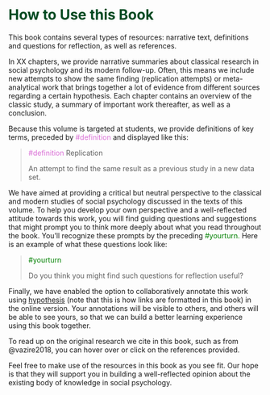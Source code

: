 # [How to Use this Book]{style="color: #004b23"} {.unnumbered}

This book contains several types of resources: narrative text, definitions and questions for reflection, as well as references.

In XX chapters, we provide narrative summaries about classical research in social psychology and its modern follow-up. Often, this means we include new attempts to show the same finding (replication attempts) or meta-analytical work that brings together a lot of evidence from different sources regarding a certain hypothesis. Each chapter contains an overview of the classic study, a summary of important work thereafter, as well as a conclusion. 

Because this volume is targeted at students, we provide definitions of key terms, preceded by [#definition]{style="color: orchid"} and displayed like this:

> [#definition]{style="color: orchid"} Replication
>
> An attempt to find the same result as a previous study in a new data set.

We have aimed at providing a critical but neutral perspective to the classical and modern studies of social psychology discussed in the texts of this volume. To help you develop your own perspective and a well-reflected attitude towards this work, you will find guiding questions and suggestions that might prompt you to think more deeply about what you read throughout the book. You'll recognize these prompts by the preceding [#yourturn.]{style="color: green"} Here is an example of what these questions look like:

> [#yourturn]{style="color: green"}
>
> Do you think you might find such questions for reflection useful?

Finally, we have enabled the option to collaboratively annotate this work using [hypothesis](https://web.hypothes.is/) (note that this is how links are formatted in this book) in the online version. Your annotations will be visible to others, and others will be able to see yours, so that we can build a better learning experience using this book together. 

To read up on the original research we cite in this book, such as from @vazire2018, you can hover over or click on the references provided.

Feel free to make use of the resources in this book as you see fit. Our hope is that they will support you in building a well-reflected opinion about the existing body of knowledge in social psychology.
